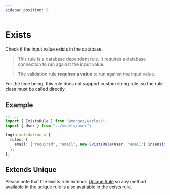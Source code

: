 ```yaml
---
sidebar_position: 9
---
```


# Exists

Check if the input value exists in the database.

> This rule is a database dependent rule. It requires a database connection to run against the input value.

> The validation rule **requires a value** to run against the input value.

For the time being, this rule does not support custom string rule, so the rule class must be called directly.

## Example

```ts title="src/app/users/controllers/login.ts"
// ...
import { ExistsRule } from "@mongez/warlock";
import { User } from "../models/user";

login.validation = {
  rules: {
    email: ["required", "email", new ExistsRule(User, "email").insensitive()],
  },
};
```

## Extends Unique

Please note that the exists rule extends [Unique Rule](./unique) so any method available in the unique rule is also available in the exists rule.
